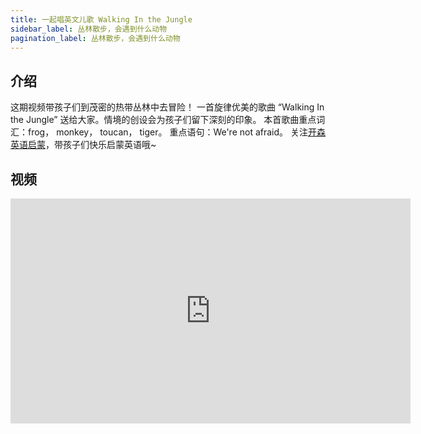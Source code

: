 ```yaml
---
title: 一起唱英文儿歌 Walking In the Jungle
sidebar_label: 丛林散步，会遇到什么动物
pagination_label: 丛林散步，会遇到什么动物
---
```


## 介绍

这期视频带孩子们到茂密的热带丛林中去冒险！
一首旋律优美的歌曲 “Walking In the Jungle” 送给大家。情境的创设会为孩子们留下深刻的印象。
本首歌曲重点词汇：frog， monkey， toucan， tiger。
重点语句：We're not afraid。
关注[开森英语启蒙](https://space.bilibili.com/20797715)，带孩子们快乐启蒙英语哦~

## 视频

<iframe
  src="https://player.bilibili.com/player.html?bvid=BV1oj411S76v&cid=1&page=1"
  scrolling="no"
  border="0"
  frameborder="no"
  framespacing="0"
  allowfullscreen="true"
  width="640"
  height="360"
></iframe>
